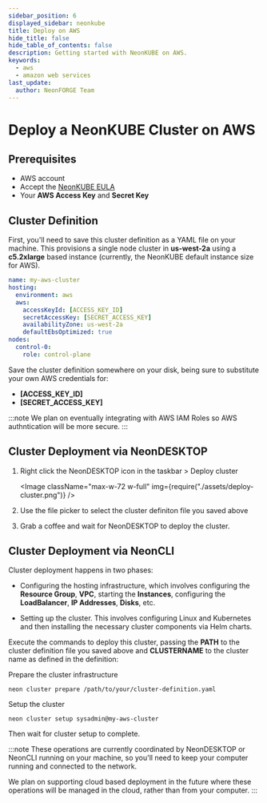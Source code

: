 ```yaml
---
sidebar_position: 6
displayed_sidebar: neonkube
title: Deploy on AWS
hide_title: false
hide_table_of_contents: false
description: Getting started with NeonKUBE on AWS.
keywords:
  - aws
  - amazon web services
last_update:
  author: NeonFORGE Team
---
```



# Deploy a NeonKUBE Cluster on AWS

## Prerequisites

- AWS account
- Accept the
  [NeonKUBE EULA](https://aws.amazon.com/marketplace/server/procurement?productId=e42b4534-a895-49d0-8c2e-1cafd10df38e)
- Your **AWS Access Key** and **Secret Key**

## Cluster Definition

First, you'll need to save this cluster definition as a YAML file on your
machine. This provisions a single node cluster in **us-west-2a** using a
**c5.2xlarge** based instance (currently, the NeonKUBE default instance size for
AWS).

```yaml
name: my-aws-cluster
hosting:
  environment: aws
  aws:
    accessKeyId: [ACCESS_KEY_ID]
    secretAccessKey: [SECRET_ACCESS_KEY]
    availabilityZone: us-west-2a
    defaultEbsOptimized: true
nodes:
  control-0:
    role: control-plane
```

Save the cluster definition somewhere on your disk, being sure to substitute
your own AWS credentials for:

- **[ACCESS_KEY_ID]**
- **[SECRET_ACCESS_KEY]**

:::note
We plan on eventually integrating with AWS IAM Roles so AWS authntication will
be more secure.
:::

## Cluster Deployment via NeonDESKTOP

1. Right click the NeonDESKTOP icon in the taskbar > Deploy cluster

   <Image
     className="max-w-72 w-full"
     img={require("./assets/deploy-cluster.png")}
   />

2. Use the file picker to select the cluster definiton file you saved above

3. Grab a coffee and wait for NeonDESKTOP to deploy the cluster.

## Cluster Deployment via NeonCLI

Cluster deployment happens in two phases:

- Configuring the hosting infrastructure, which involves configuring the
  **Resource Group**, **VPC**, starting the **Instances**, configuring the
  **LoadBalancer**, **IP Addresses**, **Disks**, etc.

- Setting up the cluster. This involves configuring Linux and Kubernetes and
  then installing the necessary cluster components via Helm charts.

Execute the commands to deploy this cluster, passing the **PATH** to the cluster
definition file you saved above and **CLUSTERNAME** to the cluster name as
defined in the definition:

Prepare the cluster infrastructure

```plain
neon cluster prepare /path/to/your/cluster-definition.yaml
```

Setup the cluster

```plain
neon cluster setup sysadmin@my-aws-cluster
```

Then wait for cluster setup to complete.

:::note
These operations are currently coordinated by NeonDESKTOP or NeonCLI running on
your machine, so you'll need to keep your computer running and connected to the
network.

We plan on supporting cloud based deployment in the future where these
operations will be managed in the cloud, rather than from your computer.
:::
